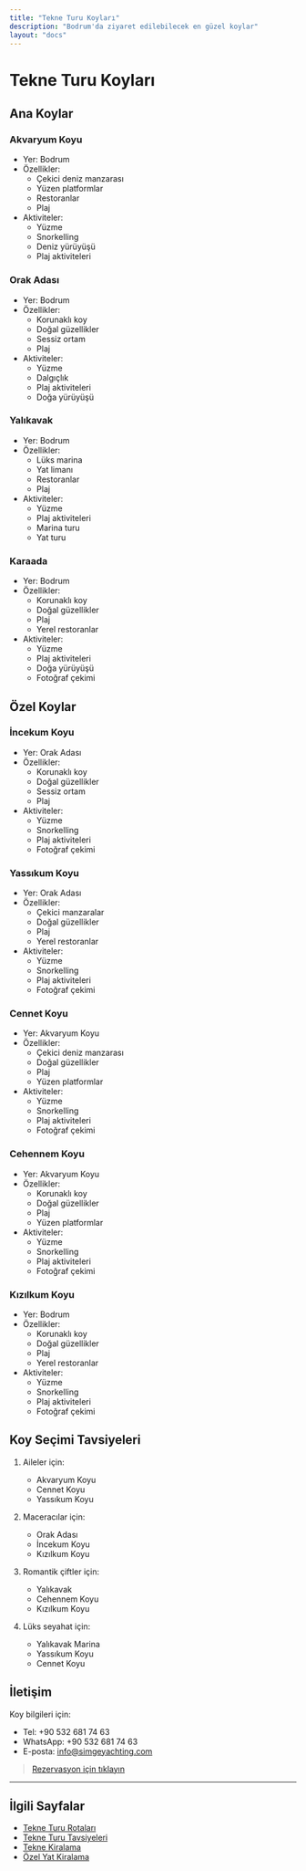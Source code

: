 ```yaml
---
title: "Tekne Turu Koyları"
description: "Bodrum'da ziyaret edilebilecek en güzel koylar"
layout: "docs"
---
```


# Tekne Turu Koyları

## Ana Koylar

### Akvaryum Koyu
- Yer: Bodrum
- Özellikler:
  - Çekici deniz manzarası
  - Yüzen platformlar
  - Restoranlar
  - Plaj
- Aktiviteler:
  - Yüzme
  - Snorkelling
  - Deniz yürüyüşü
  - Plaj aktiviteleri

### Orak Adası
- Yer: Bodrum
- Özellikler:
  - Korunaklı koy
  - Doğal güzellikler
  - Sessiz ortam
  - Plaj
- Aktiviteler:
  - Yüzme
  - Dalgıçlık
  - Plaj aktiviteleri
  - Doğa yürüyüşü

### Yalıkavak
- Yer: Bodrum
- Özellikler:
  - Lüks marina
  - Yat limanı
  - Restoranlar
  - Plaj
- Aktiviteler:
  - Yüzme
  - Plaj aktiviteleri
  - Marina turu
  - Yat turu

### Karaada
- Yer: Bodrum
- Özellikler:
  - Korunaklı koy
  - Doğal güzellikler
  - Plaj
  - Yerel restoranlar
- Aktiviteler:
  - Yüzme
  - Plaj aktiviteleri
  - Doğa yürüyüşü
  - Fotoğraf çekimi

## Özel Koylar

### İncekum Koyu
- Yer: Orak Adası
- Özellikler:
  - Korunaklı koy
  - Doğal güzellikler
  - Sessiz ortam
  - Plaj
- Aktiviteler:
  - Yüzme
  - Snorkelling
  - Plaj aktiviteleri
  - Fotoğraf çekimi

### Yassıkum Koyu
- Yer: Orak Adası
- Özellikler:
  - Çekici manzaralar
  - Doğal güzellikler
  - Plaj
  - Yerel restoranlar
- Aktiviteler:
  - Yüzme
  - Snorkelling
  - Plaj aktiviteleri
  - Fotoğraf çekimi

### Cennet Koyu
- Yer: Akvaryum Koyu
- Özellikler:
  - Çekici deniz manzarası
  - Doğal güzellikler
  - Plaj
  - Yüzen platformlar
- Aktiviteler:
  - Yüzme
  - Snorkelling
  - Plaj aktiviteleri
  - Fotoğraf çekimi

### Cehennem Koyu
- Yer: Akvaryum Koyu
- Özellikler:
  - Korunaklı koy
  - Doğal güzellikler
  - Plaj
  - Yüzen platformlar
- Aktiviteler:
  - Yüzme
  - Snorkelling
  - Plaj aktiviteleri
  - Fotoğraf çekimi

### Kızılkum Koyu
- Yer: Bodrum
- Özellikler:
  - Korunaklı koy
  - Doğal güzellikler
  - Plaj
  - Yerel restoranlar
- Aktiviteler:
  - Yüzme
  - Snorkelling
  - Plaj aktiviteleri
  - Fotoğraf çekimi

## Koy Seçimi Tavsiyeleri

1. Aileler için:
   - Akvaryum Koyu
   - Cennet Koyu
   - Yassıkum Koyu

2. Maceracılar için:
   - Orak Adası
   - İncekum Koyu
   - Kızılkum Koyu

3. Romantik çiftler için:
   - Yalıkavak
   - Cehennem Koyu
   - Kızılkum Koyu

4. Lüks seyahat için:
   - Yalıkavak Marina
   - Yassıkum Koyu
   - Cennet Koyu

## İletişim

Koy bilgileri için:
- Tel: +90 532 681 74 63
- WhatsApp: +90 532 681 74 63
- E-posta: info@simgeyachting.com

> [Rezervasyon için tıklayın](/iletisim)

---

## İlgili Sayfalar

- [Tekne Turu Rotaları](/tekne-turlari/rotalar)
- [Tekne Turu Tavsiyeleri](/tekne-turlari/tavsiyeler)
- [Tekne Kiralama](/tekne-turlari/tekne-kiralama)
- [Özel Yat Kiralama](/tekne-turlari/ozel-yat-kiralama)
